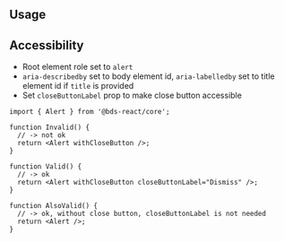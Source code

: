 

## Usage

<Demo data={AlertDemos.configurator} />

<StylesApiSelectors component="Alert" />

<Demo data={AlertDemos.stylesApi} />

## Accessibility

- Root element role set to `alert`
- `aria-describedby` set to body element id, `aria-labelledby` set to title element id if `title` is provided
- Set `closeButtonLabel` prop to make close button accessible

```tsx
import { Alert } from '@bds-react/core';

function Invalid() {
  // -> not ok
  return <Alert withCloseButton />;
}

function Valid() {
  // -> ok
  return <Alert withCloseButton closeButtonLabel="Dismiss" />;
}

function AlsoValid() {
  // -> ok, without close button, closeButtonLabel is not needed
  return <Alert />;
}
```
